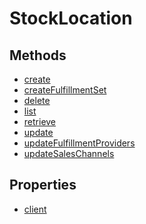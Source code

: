 
# StockLocation

## Methods

- [create](../../StockLocation/methods/js_sdk.admin.StockLocation.create/page.mdx)
- [createFulfillmentSet](../../StockLocation/methods/js_sdk.admin.StockLocation.createFulfillmentSet/page.mdx)
- [delete](../../StockLocation/methods/js_sdk.admin.StockLocation.delete/page.mdx)
- [list](../../StockLocation/methods/js_sdk.admin.StockLocation.list/page.mdx)
- [retrieve](../../StockLocation/methods/js_sdk.admin.StockLocation.retrieve/page.mdx)
- [update](../../StockLocation/methods/js_sdk.admin.StockLocation.update/page.mdx)
- [updateFulfillmentProviders](../../StockLocation/methods/js_sdk.admin.StockLocation.updateFulfillmentProviders/page.mdx)
- [updateSalesChannels](../../StockLocation/methods/js_sdk.admin.StockLocation.updateSalesChannels/page.mdx)

## Properties

- [client](../../StockLocation/properties/js_sdk.admin.StockLocation.client/page.mdx)
